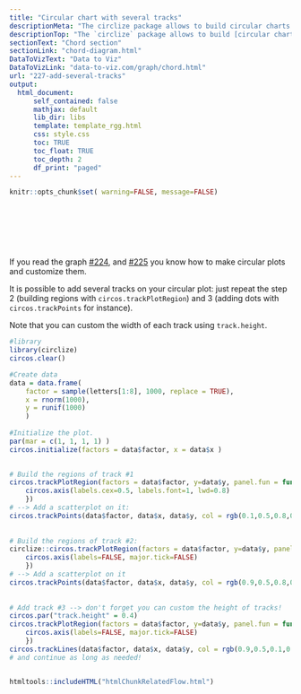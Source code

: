 ```yaml
---
title: "Circular chart with several tracks"
descriptionMeta: "The circlize package allows to build circular charts with several tracks. This post describes how, providing explanation and reproducible code."
descriptionTop: "The `circlize` package allows to build [circular charts](chord-diagram.html) with several tracks. This post describes how, providing explanation and reproducible code.."
sectionText: "Chord section"
sectionLink: "chord-diagram.html"
DataToVizText: "Data to Viz"
DataToVizLink: "data-to-viz.com/graph/chord.html"
url: "227-add-several-tracks"
output:
  html_document:
      self_contained: false    
      mathjax: default
      lib_dir: libs
      template: template_rgg.html
      css: style.css
      toc: TRUE
      toc_float: TRUE
      toc_depth: 2
      df_print: "paged"
---
```



```r
knitr::opts_chunk$set( warning=FALSE, message=FALSE)
```

<div class="container" style="padding-top: 80px">



<div class = "row">

<div class = "col-md-6  col-sm-12 align-self-center">

If you read the graph [#224](224-basic-circular-plot.html), and [#225](225-circular-plot-custom-a-track.html) you know how to make circular plots and customize them. 

It is possible to add several tracks on your circular plot: just repeat the step 2 (building regions with `circos.trackPlotRegion`) and 3 (adding dots with `circos.trackPoints` for instance). 

Note that you can custom the width of each track using `track.height`.

</div>


<div class = "col-md-6  col-sm-12">

```r
#library
library(circlize)
circos.clear()

#Create data
data = data.frame(
    factor = sample(letters[1:8], 1000, replace = TRUE),
    x = rnorm(1000), 
    y = runif(1000)
    )
 
#Initialize the plot.
par(mar = c(1, 1, 1, 1) ) 
circos.initialize(factors = data$factor, x = data$x )
 

# Build the regions of track #1 
circos.trackPlotRegion(factors = data$factor, y=data$y, panel.fun = function(x, y) {
    circos.axis(labels.cex=0.5, labels.font=1, lwd=0.8)
    })
# --> Add a scatterplot on it:
circos.trackPoints(data$factor, data$x, data$y, col = rgb(0.1,0.5,0.8,0.3), pch=20)
 
 
# Build the regions of track #2:
circlize::circos.trackPlotRegion(factors = data$factor, y=data$y, panel.fun = function(x, y) {
    circos.axis(labels=FALSE, major.tick=FALSE)
    })
# --> Add a scatterplot on it
circos.trackPoints(data$factor, data$x, data$y, col = rgb(0.9,0.5,0.8,0.3), pch=20, cex=2)
 
 
# Add track #3 --> don't forget you can custom the height of tracks!
circos.par("track.height" = 0.4)
circos.trackPlotRegion(factors = data$factor, y=data$y, panel.fun = function(x, y) {
    circos.axis(labels=FALSE, major.tick=FALSE)
    })
circos.trackLines(data$factor, data$x, data$y, col = rgb(0.9,0.5,0.1,0.3), pch=20, cex=2, type="h")
# and continue as long as needed!
```
</div>
</div>



```r
```















<!-- Close container -->
</div>




```r
htmltools::includeHTML("htmlChunkRelatedFlow.html")
```

